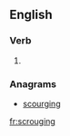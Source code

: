 
==English==

===Verb===
{{head|en|present participle}}

# {{present participle of|scrouge|lang=en}}

===Anagrams===
* [[scourging#English|scourging]]

[[fr:scrouging]]